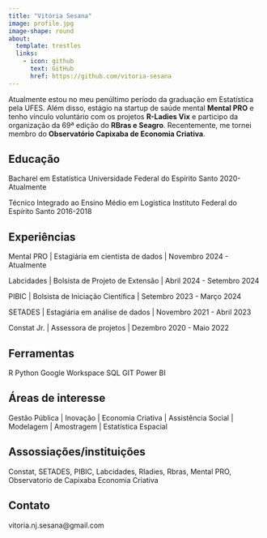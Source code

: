 ```yaml
---
title: "Vitória Sesana"
image: profile.jpg
image-shape: round
about:
  template: trestles
  links:
    - icon: github
      text: GitHub
      href: https://github.com/vitoria-sesana
---
```


Atualmente estou no meu penúltimo período da graduação em Estatística pela UFES. Além disso, estágio na startup de saúde mental **Mental PRO** e tenho vínculo voluntário com os projetos **R-Ladies Vix** e participo da organização da 69ª edição do **RBras e Seagro**. Recentemente, me tornei membro do **Observatório Capixaba de Economia Criativa**.

## Educação

Bacharel em Estatística Universidade Federal do Espírito Santo 2020-Atualmente

Técnico Integrado ao Ensino Médio em Logística Instituto Federal do Espírito Santo 2016-2018

## Experiências

Mental PRO \| Estagiária em cientista de dados \| Novembro 2024 - Atualmente

Labcidades \| Bolsista de Projeto de Extensão \| Abril 2024 - Setembro 2024

PIBIC \| Bolsista de Iniciação Científica \| Setembro 2023 - Março 2024

SETADES \| Estagiária em análise de dados \| Novembro 2021 - Abril 2023

Constat Jr. \| Assessora de projetos \| Dezembro 2020 - Maio 2022

## Ferramentas

R Python Google Workspace SQL GIT Power BI

## Áreas de interesse

Gestão Pública \| Inovação \| Economia Criativa \| Assistência Social \| Modelagem \| Amostragem \| Estatística Espacial

## Assossiações/instituições

Constat, SETADES, PIBIC, Labcidades, Rladies, Rbras, Mental PRO, Observatorio de Capixaba Economia Criativa

## Contato

vitoria.nj.sesana@gmail.com

#
